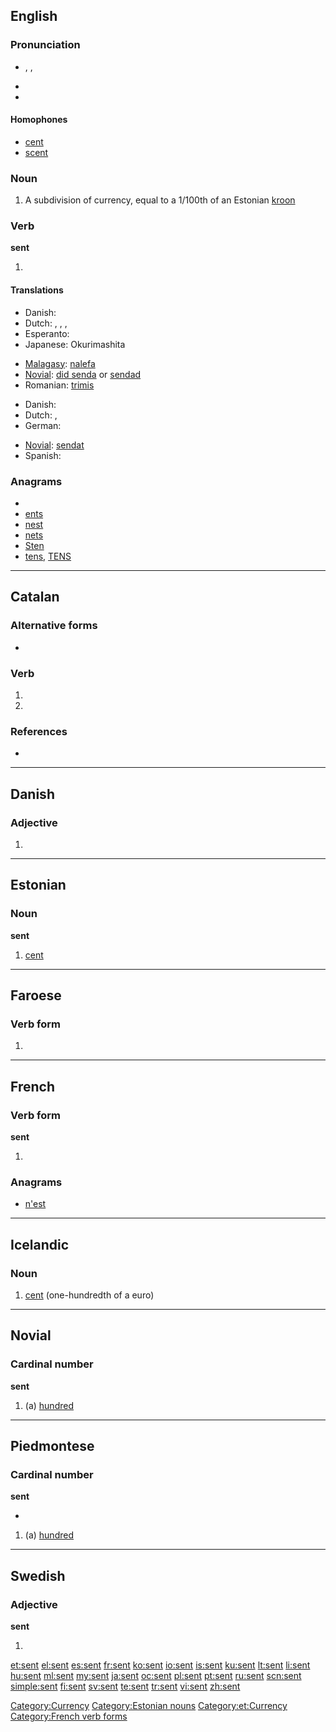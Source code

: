 ==English==

{{rank|themselves|half|certain|269|sent|keep|myself|morning}}

===Pronunciation===
* {{enPR|sĕnt}}, {{IPA|/sɛn̩t/}}, {{SAMPA|/sent/}}
* {{audio|en-us-sent.ogg|Audio (US)}}
* {{rhymes|ɛnt}}

====Homophones====
* [[cent]]
* [[scent]]

===Noun===
{{en-noun|senti}}

# A subdivision of currency, equal to a 1/100th of an Estonian [[kroon]]

===Verb===
'''sent'''

# {{past of|[[send]]}}

====Translations====
{{trans-top|simple past of "to send"}}
* Danish: {{t-|da|sendte}}
* Dutch: {{t-|nl|zond|s}}, {{t+|nl|zonden|p}}, {{t-|nl|verzond|s}}, {{t+|nl|verzonden|p}}
* Esperanto: {{t-|eo|sendis|xs=Esperanto}}
* Japanese: Okurimashita
{{trans-mid}}
* [[Malagasy]]: [[:mg:alefa|nalefa]]
* [[Novial]]: [[did senda]] or [[sendad]]
* Romanian: [[trimis]]
{{trans-bottom}}

{{trans-top|past participle of "to send"}}
* Danish: {{t-|da|sendt}}
* Dutch: {{t+|nl|verzonden}}, {{t+|nl|gezonden}}
* German: {{t+|de|gesendet}}
{{trans-mid}}
* [[Novial]]: [[sendat]]
* Spanish: {{t-|es|enviado}}
{{trans-bottom}}

===Anagrams===
* {{alphagram|enst}}
* [[ents#English|ents]]
* [[nest#English|nest]]
* [[nets#English|nets]]
* [[Sten#English|Sten]]
* [[tens#English|tens]], [[TENS#English|TENS]]

[[Category:Currency]]

----

==Catalan==

===Alternative forms===
* {{l|ca|essent}}

===Verb===
{{ca-verb-form}}

# {{form of|present participle|ésser|lang=ca}}
# {{form of|present participle|ser|lang=ca}}

===References===
* {{R:IEC4}}

----

==Danish==

===Adjective===
{{infl|da|adjective form}}

# {{form of|neuter|sen|lang=da}}

----

==Estonian==

===Noun===
'''sent'''

# [[cent]]

[[Category:Estonian nouns]]
[[Category:et:Currency]]

----

==Faroese==

===Verb form===
{{infl|fo|verb form}}

# {{form of|past participle|senda|lang=fo}}

----

==French==

===Verb form===
'''sent'''

# {{form of|third-person singular indicative present|[[sentir]]}}

===Anagrams===
* [[n'est#French|n'est]]

[[Category:French verb forms]]

----

==Icelandic==

===Noun===
{{infl|is|noun|g=n}}

# [[cent]] (one-hundredth of a euro)

{{tbot entry|Icelandic|cent|2009|December|is}}

----

==Novial==

===Cardinal number===
'''sent'''

# (a) [[hundred]]

----

==Piedmontese==

===Cardinal number===
'''sent'''

* {{IPA|[sɛnt]|lang=it}}
# (a) [[hundred]]

----

==Swedish==

===Adjective===
'''sent'''

# {{form of|indefinite neuter singular|[[sen]]}}

[[et:sent]]
[[el:sent]]
[[es:sent]]
[[fr:sent]]
[[ko:sent]]
[[io:sent]]
[[is:sent]]
[[ku:sent]]
[[lt:sent]]
[[li:sent]]
[[hu:sent]]
[[ml:sent]]
[[my:sent]]
[[ja:sent]]
[[oc:sent]]
[[pl:sent]]
[[pt:sent]]
[[ru:sent]]
[[scn:sent]]
[[simple:sent]]
[[fi:sent]]
[[sv:sent]]
[[te:sent]]
[[tr:sent]]
[[vi:sent]]
[[zh:sent]]